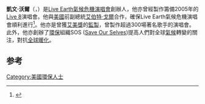 '''凱文·沃爾'''（{{bd|1952年|3月15日}}，{{lang-en|Kevin Wall}}）是[[Live_Earth氣候危機演唱會|Live Earth氣候危機演唱會]]創辦人，他亦曾經製作籌備2005年的[[Live_8|Live 8]]演唱會。他與[[美國|美國]]前副總統[[艾伯特·戈爾|艾伯特·戈爾]]合作，確保Live Earth氣候危機演唱會順利進行<ref>{{Cite book|title=国土之殇 重磅出击中国生态文明敏感话题|last=陈廷一著|first=|publisher=北京：中国财政经济出版社|year=2013|isbn=978-7-5095-4523-2|location=|pages=154}}</ref>。他亦是曾獲[[艾美獎|艾美獎]]的[[監製|監製]]，曾製作超過300場著名歌手的演唱會。此外，他亦創辦了[[環保|環保]]組織SOS ([[Save_Our_Selves|Save Our Selves]])提高人們對全球[[氣候|氣候]]轉變的關注，對抗[[全球暖化|全球暖化]]。

==参考==
{{reflist}}
{{Authority control}}
{{US-bio-stub}}
[[Category:美國環保人士|Category:美國環保人士]]